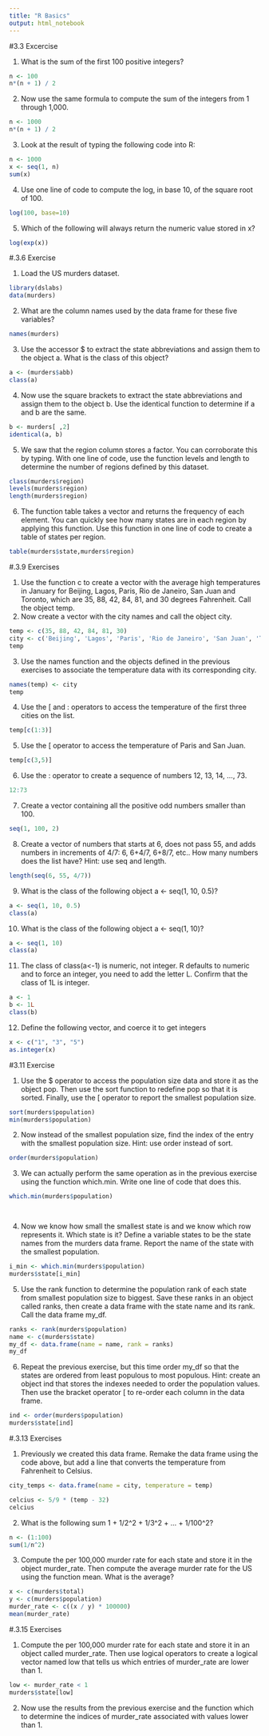 ```yaml
---
title: "R Basics"
output: html_notebook
---
```

#3.3 Excercise

1. What is the sum of the first 100 positive integers? 
```r
n <- 100
n*(n + 1) / 2

```

2. Now use the same formula to compute the sum of the integers from 1 through 1,000.
```r
n <- 1000
n*(n + 1) / 2

```

3. Look at the result of typing the following code into R:
```r
n <- 1000
x <- seq(1, n)
sum(x)
```

4. Use one line of code to compute the log, in base 10, of the square root of 100.
```r
log(100, base=10)
```

5. Which of the following will always return the numeric value stored in x? 
```r
log(exp(x))

```


#.3.6 Exercise

1. Load the US murders dataset.
```r
library(dslabs)
data(murders)

```

2. What are the column names used by the data frame for these five variables?
```r
names(murders)
```

3. Use the accessor $ to extract the state abbreviations and assign them to the object a. What is the class of this object?
```r
a <- (murders$abb)
class(a)
```

4. Now use the square brackets to extract the state abbreviations and assign them to the object b. Use the identical function to determine if a and b are the same.
```r
b <- murders[ ,2] 
identical(a, b)
```

5. We saw that the region column stores a factor. You can corroborate this by typing.
With one line of code, use the function levels and length to determine the number of regions defined by this dataset. 
```r
class(murders$region)
levels(murders$region)
length(murders$region)

```

6. The function table takes a vector and returns the frequency of each element. You can quickly see how many states are in each region by applying this function. Use this function in one line of code to create a table of states per region.
```r
table(murders$state,murders$region)

```

#.3.9 Exercises

1. Use the function c to create a vector with the average high temperatures in January for Beijing, Lagos, Paris, Rio de Janeiro, San Juan and Toronto, which are 35, 88, 42, 84, 81, and 30 degrees Fahrenheit. Call the object temp.
2. Now create a vector with the city names and call the object city.
```r
temp <- c(35, 88, 42, 84, 81, 30)
city <- c('Beijing', 'Lagos', 'Paris', 'Rio de Janeiro', 'San Juan', 'Toronto')
temp 
```

3. Use the names function and the objects defined in the previous exercises to associate the temperature data with its corresponding city.
```r
names(temp) <- city
temp 

```

4. Use the [ and : operators to access the temperature of the first three cities on the list.
```r
temp[c(1:3)]


```

5. Use the [ operator to access the temperature of Paris and San Juan.
```r
temp[c(3,5)]

```

6. Use the : operator to create a sequence of numbers 12, 13, 14, …, 73.
```r
12:73

```

7. Create a vector containing all the positive odd numbers smaller than 100.
```r
seq(1, 100, 2)
```

8. Create a vector of numbers that starts at 6, does not pass 55, and adds numbers in increments of 4/7: 6, 6+4/7, 6+8/7, etc.. How many numbers does the list have? Hint: use seq and length.
```r
length(seq(6, 55, 4/7))

```

9. What is the class of the following object a <- seq(1, 10, 0.5)?
```r
a <- seq(1, 10, 0.5)
class(a)

```

10. What is the class of the following object a <- seq(1, 10)?
```r
a <- seq(1, 10)
class(a)

```

11. The class of class(a<-1) is numeric, not integer. R defaults to numeric and to force an integer, you need to add the letter L. Confirm that the class of 1L is integer.
```r
a <- 1
b <- 1L
class(b)

```

12. Define the following vector, and coerce it to get integers
```r
x <- c("1", "3", "5")
as.integer(x)

```


#3.11 Exercise

1. Use the $ operator to access the population size data and store it as the object pop. Then use the sort function to redefine pop so that it is sorted. Finally, use the [ operator to report the smallest population size.
```r
sort(murders$population)
min(murders$population) 

```

2. Now instead of the smallest population size, find the index of the entry with the smallest population size. Hint: use order instead of sort.
```r
order(murders$population)

```

3. We can actually perform the same operation as in the previous exercise using the function which.min. Write one line of code that does this.
```r
which.min(murders$population)

                  
```

4. Now we know how small the smallest state is and we know which row represents it. Which state is it? Define a variable states to be the state names from the murders data frame. Report the name of the state with the smallest population.
```r
i_min <- which.min(murders$population)
murders$state[i_min]

```

5. Use the rank function to determine the population rank of each state from smallest population size to biggest. Save these ranks in an object called ranks, then create a data frame with the state name and its rank. Call the data frame my_df.
```r
ranks <- rank(murders$population)
name <- c(murders$state)
my_df <- data.frame(name = name, rank = ranks)
my_df

```

6. Repeat the previous exercise, but this time order my_df so that the states are ordered from least populous to most populous. Hint: create an object ind that stores the indexes needed to order the population values. Then use the bracket operator [ to re-order each column in the data frame.
```r
ind <- order(murders$population)
murders$state[ind]

```


#.3.13 Exercises

1. Previously we created this data frame.
Remake the data frame using the code above, but add a line that converts the temperature from Fahrenheit to Celsius. 
```r
city_temps <- data.frame(name = city, temperature = temp)

celcius <- 5/9 * (temp - 32)
celcius
```

2. What is the following sum 1 + 1/2^2 + 1/3^2 + ... + 1/100^2?
```r
n <- (1:100)
sum(1/n^2)

```

3. Compute the per 100,000 murder rate for each state and store it in the object murder_rate. Then compute the average murder rate for the US using the function mean. What is the average?
```r
x <- c(murders$total)
y <- c(murders$population)
murder_rate <- c((x / y) * 100000)
mean(murder_rate)

```


#.3.15 Exercises

1. Compute the per 100,000 murder rate for each state and store it in an object called murder_rate. Then use logical operators to create a logical vector named low that tells us which entries of murder_rate are lower than 1.
```r
low <- murder_rate < 1
murders$state[low]
```

2. Now use the results from the previous exercise and the function which to determine the indices of murder_rate associated with values lower than 1.









